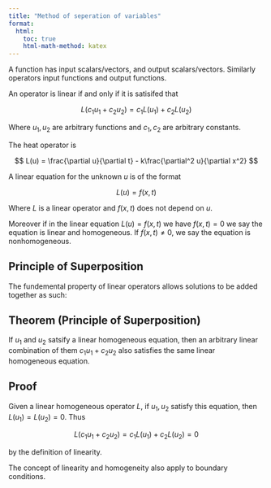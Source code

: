 ```yaml
---
title: "Method of seperation of variables"
format:
  html:
    toc: true
    html-math-method: katex
---
```


A function has input scalars/vectors, and output scalars/vectors. Similarly operators input functions and output functions.

An operator is linear if and only if it is satisifed that 

$$
L(c_1u_1 + c_2u_2) = c_1L(u_1) + c_2L(u_2)
$$

Where $u_1,u_2$ are arbitrary functions and $c_1,c_2$ are arbitrary constants.

The heat operator is 

$$
L(u) = \frac{\partial u}{\partial t} - k\frac{\partial^2 u}{\partial x^2}
$$

A linear equation for the unknown $u$ is of the format

$$
L(u) = f(x,t)
$$

Where $L$ is a linear operator and $f(x,t)$ does not depend on $u$.

Moreover if in the linear equation $L(u) = f(x,t)$ we have $f(x,t) = 0$ we say the equation is linear and homogeneous. If $f(x,t) \not = 0$, we say the equation is nonhomogeneous.

## Principle of Superposition

The fundemental property of linear operators allows solutions to be added together as such:

::: {.callout-note icon="false"}
## Theorem (Principle of Superposition)

If $u_1$ and $u_2$ satsify a linear homogeneous equation, then an arbitrary linear combination of them $c_1u_1 + c_2u_2$ also satisfies the same linear homogeneous equation. 

:::

::: {.callout-note icon="false" collapse="true"}
## Proof

Given a linear homogeneous operator $L$, if $u_1,u_2$ satisfy this equation, then $L(u_1) = L(u_2) = 0$. Thus

$$
L(c_1u_1 + c_2u_2) = c_1L(u_1) + c_2L(u_2) = 0
$$

by the definition of linearity. 

:::

The concept of linearity and homogeneity also apply to boundary conditions.

